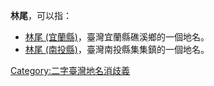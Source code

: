 '''林尾'''，可以指：
* [[林尾_(宜蘭縣)|林尾 (宜蘭縣)]]，臺灣宜蘭縣礁溪鄉的一個地名。
* [[林尾_(南投縣)|林尾 (南投縣)]]，臺灣南投縣集集鎮的一個地名。
{{disambig}}
[[Category:二字臺灣地名消歧義|Category:二字臺灣地名消歧義]]